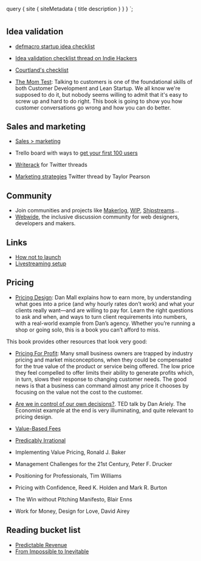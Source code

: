 
  query {
    site {
      siteMetadata {
        title
        description
      }
    }
  }
`;

# <Text text={props.data.site.siteMetadata.title} />

<Paragraph text={props.data.site.siteMetadata.description} />

## Idea validation

- [defmacro startup idea checklist](https://www.defmacro.org/2019/03/26/startup-checklist.html)

- [Idea validation checklist thread on Indie Hackers](https://www.indiehackers.com/forum/what-s-on-your-idea-validation-checklist-c16137b637)

- [Courtland's checklist](https://courtlandschecklist.com/)

- [The Mom Test](https://www.amazon.es/dp/1492180742): Talking to customers is
  one of the foundational skills of both Customer Development and Lean Startup.
  We all know we're supposed to do it, but nobody seems willing to admit that
  it's easy to screw up and hard to do right. This book is going to show you how
  customer conversations go wrong and how you can do better.

## Sales and marketing

- [Sales > marketing](https://blog.louisnicholls.com/advice/sales-marketing/)

- Trello board with ways to
  [get your first 100 users](https://trello.com/b/wGkvzNYV/%F0%9F%9A%80100-tried-and-tested-actionable-ways-to-get-your-first-100-users)

- [Writerack](https://writerack.com/) for Twitter threads

- [Marketing strategies](https://twitter.com/TaylorPearsonMe/status/1100179116144226304?s=09)
  Twitter thread by Taylor Pearson

## Community

- Join communities and projects like [Makerlog](https://getmakerlog.com),
  [WIP](https://wip.chat/), [Shipstreams](https://shipstreams.com/)...
- [Webwide](https://hello.webwide.io/), the inclusive discussion community for
  web designers, developers and makers.

## Links

- [How not to launch](https://www.hownottolaunch.com/)
- [Livestreaming setup](https://medium.com/@suzhinton/my-twitch-live-coding-setup-b2516672fb21)

## Pricing

- [Pricing Design](https://abookapart.com/products/pricing-design): Dan Mall
  explains how to earn more, by understanding what goes into a price (and why
  hourly rates don’t work) and what your clients really want—and are willing to
  pay for. Learn the right questions to ask and when, and ways to turn client
  requirements into numbers, with a real-world example from Dan’s agency.
  Whether you’re running a shop or going solo, this is a book you can’t afford
  to miss.

This book provides other resources that look very good:

- [Pricing For Profit](https://www.amazon.com/Pricing-Profit-Command-Products-Services-ebook/dp/B002QMKT1U):
  Many small business owners are trapped by industry pricing and market
  misconceptions, when they could be compensated for the true value of the
  product or service being offered. The low price they feel compelled to offer
  limits their ability to generate profits which, in turn, slows their response
  to changing customer needs. The good news is that a business can command
  almost any price it chooses by focusing on the value not the cost to the
  customer.

- [Are we in control of our own decisions?](https://www.ted.com/talks/dan_ariely_asks_are_we_in_control_of_our_own_decisions).
  TED talk by Dan Ariely. The Economist example at the end is very illuminating,
  and quite relevant to pricing design.

- [Value-Based Fees](https://www.amazon.com/Value-Based-Fees-Charge-Youre-Worth/dp/0470275847)

- [Predicably Irrational](https://www.amazon.com/Predictably-Irrational-Hidden-Forces-Decisions/dp/0007256531)

- Implementing Value Pricing, Ronald J. Baker

- Management Challenges for the 21st Century, Peter F. Drucker

- Positioning for Professionals, Tim Williams

- Pricing with Confidence, Reed K. Holden and Mark R. Burton

- The Win without Pitching Manifesto, Blair Enns

- Work for Money, Design for Love, David Airey

## Reading bucket list

- [Predictable Revenue](https://www.amazon.es/Predictable-Revenue-Business-Practices-Salesforce-com-ebook/dp/B005ERYEGU/)
- [From Impossible to
Inevitable](https://www.amazon.es/Impossible-Inevitable-Hyper-Growth-Companies-Predictable-ebook/dp/B07SC4RS1Q/)
